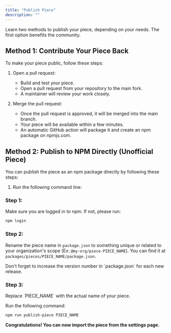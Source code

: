```yaml
---
title: "Publish Piece"
description: ""
---
```


Learn two methods to publish your piece, depending on your needs. The first option benefits the community.

## Method 1: Contribute Your Piece Back

To make your piece public, follow these steps:

1. Open a pull request:
   - Build and test your piece.
   - Open a pull request from your repository to the main fork.
   - A maintainer will review your work closely.

2. Merge the pull request:
   - Once the pull request is approved, it will be merged into the main branch.
   - Your piece will be available within a few minutes.
   - An automatic GitHub action will package it and create an npm package on npmjs.com.

## Method 2: Publish to NPM Directly (Unofficial Piece)

You can publish the piece as an npm package directly by following these steps:

1. Run the following command line:

### Step 1:

Make sure you are logged in to npm. If not, please run:
```bash
npm login
```

### Step 2:

Rename the piece name in `package.json` to something unique or related to your organization's scope (Ex: `@my-org/piece-PIECE_NAME`). You can find it at `packages/pieces/PIECE_NAME/package.json`.

<Tip>
Don't forget to increase the version number in `package.json` for each new release.
</Tip>


### Step 3:

<Tip>
Replace `PIECE_NAME` with the actual name of your piece.
</Tip>

Run the following command:
```bash
npm run publish-piece PIECE_NAME
```

**Congratulations! You can now import the piece from the settings page.**
